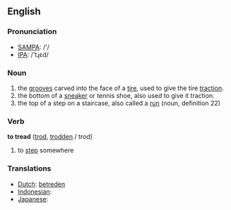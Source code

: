 ==English==
=== Pronunciation ===
*[[w:SAMPA|SAMPA]]: /'/
*[[w:IPA|IPA]]: /'tɻεd/

=== Noun ===
# the [[grooves]] carved into the face of a [[tire]], used to give the tire [[traction]].
# the bottom of a [[sneaker]] or tennis shoe, also used to give it traction.
# the top of a step on a staircase, also called a [[run]] (noun, definition 22)
=== Verb ===
{{en-infl-reg-consonant|tread||}}

'''to tread''' ([[trod]], [[trodden]] / trod)

# to [[step]] somewhere

=== Translations ===
*[[Dutch]]: [[betreden]]
*[[Indonesian]]: [[]]
*[[Japanese]]: [[]]
